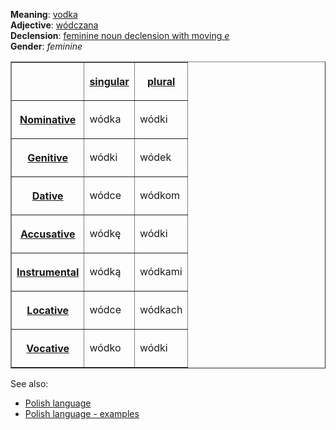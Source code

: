 '''Meaning''': [[vodka]]<br>
'''Adjective''': [[Polish word - wódczana|wódczana]]<br>
'''Declension''': [[Polish language - feminine noun declension with moving e|feminine noun declension with moving ''e'']]<br>
'''Gender''': ''feminine''<br>

<table border=1>
<tr><th><th>[[Polish language - singular number|singular]]<th>[[Polish language - plural number|plural]]</tr>
<tr><th>[[Polish language - nominative|Nominative]]<td>wódka<td>wódki</tr>
<tr><th>[[Polish language - genitive|Genitive]]<td>wódki<td>wódek</tr>
<tr><th>[[Polish language - dative|Dative]]<td>wódce<td>wódkom</tr>
<tr><th>[[Polish language - accusative|Accusative]]<td>wódkę<td>wódki</tr>
<tr><th>[[Polish language - instrumental|Instrumental]]<td>wódką<td>wódkami</tr>
<tr><th>[[Polish language - locative|Locative]]<td>wódce<td>wódkach</tr>
<tr><th>[[Polish language - vocative|Vocative]]<td>wódko<td>wódki</tr>
</table>

See also:
* [[Polish language]]
* [[Polish language - examples]]